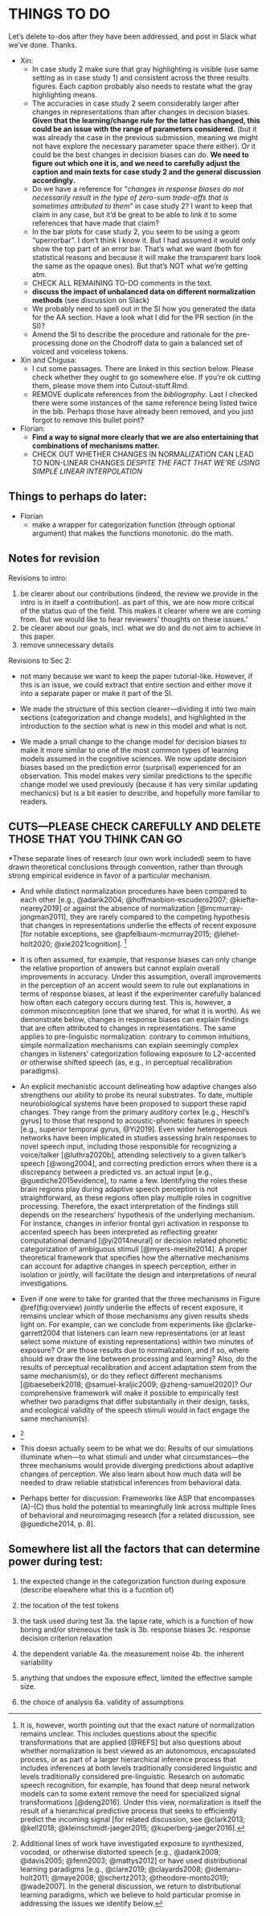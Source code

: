 # THINGS TO DO
Let's delete to-dos after they have been addressed, and post in Slack what we've done. Thanks.

  * Xin:
    * In case study 2 make sure that gray highlighting is visible (use same setting as in case study 1) and consistent across the three results figures. Each caption probably also needs to restate what the gray highlighting means.
    * The accuracies in case study 2 seem considerably larger after changes in representations than after changes in decision biases. **Given that the learning/change rule for the latter has changed, this could be an issue with the range of parameters considered.** (but it was already the case in the previous submission, meaning we might not have explore the necessary parameter space there either). Or it could be the best changes in decision biases can do. **We need to figure out which one it is, and we need to carefully adjust the caption and main texts for case study 2 and the general discussion accordingly.**
    * Do we have a reference for "*changes in response biases do not necessarily result in the type of zero-sum trade-offs that is sometimes attributed to them*" in case study 2? I want to keep that claim in any case, but it'd be great to be able to link it to some references that have made that claim?
    * In the bar plots for case study 2, you seem to be using a geom "uperrorbar". I don't think I know it. But I had assumed it would only show the top part of an error bar. That's what we want (both for statistical reasons and because it will make the transparent bars look the same as the opaque ones). But that's NOT what we're getting atm.
    * CHECK ALL REMAINING TO-DO comments in the text.
    * **discuss the impact of unbalanced data on different normalization methods** (see discussion on Slack)
    * We probably need to spell out in the SI how you generated the data for the AA section. Have a look what I did for the PR section (in the SI)?
    * Amend the SI to describe the procedure and rationale for the pre-processing done on the Chodroff data to gain a balanced set of voiced and voiceless tokens.
    
  * Xin and Chigusa:
    * I cut some passages. There are linked in this section below. Please check whether they ought to go somewhere else. If you're ok cutting them, please move them into Cutout-stuff.Rmd.
    * REMOVE duplicate references from the *bibliography*. Last I checked there were some instances of the same reference being listed twice in the bib. Perhaps those have already been removed, and you just forgot to remove this bullet point?

  * Florian: 
    * **Find a way to signal more clearly that we are also entertaining that combinations of mechanisms matter.**
    * CHECK OUT WHETHER CHANGES IN NORMALIZATION CAN LEAD TO NON-LINEAR CHANGES *DESPITE THE FACT THAT WE'RE USING SIMPLE LINEAR INTERPOLATION*

## Things to perhaps do later:

  * Florian
    * make a wrapper for categorization function (through optional argument) that makes the functions monotonic. do the math.

## Notes for revision

Revisions to intro:
  
1) be clearer about our contributions (indeed, the review we provide in the intro is in itself a contribution). as part of this, we are now more critical of the status quo of the field. This makes it clearer where we are coming from. But we would like to hear reviewers' thoughts on these issues.'
2) be clearer about our goals, incl. what we do and do not aim to achieve in this paper. 
3) remove unnecessary details


Revisions to Sec 2:

 * not many because we want to keep the paper tutorial-like. However, if this is an issue, we could extract that entire section and either move it into a separate paper or make it part of the SI.
 
 * We made the structure of this section clearer---dividing it into two main sections (categorization and change models), and highlighted in the introduction to the section what is new in this model and what is not. 
 
 * We made a small change to the change model for decision biases to make it more similar to one of the most common types of learning models assumed in the cognitive sciences. We now update decision biases based on the prediction error (surprisal) experienced for an observation. This model makes very similar predictions to the specific change model we used previously (because it has very similar updating mechanics) but is a bit easier to describe, and hopefully more familiar to readers.


## CUTS---PLEASE CHECK CAREFULLY AND DELETE THOSE THAT YOU THINK CAN GO

  *These separate lines of research (our own work included) seem to have drawn theoretical conclusions through convention, rather than through strong empirical evidence in favor of a particular mechanism. 

  * And while distinct normalization procedures have been compared to each other [e.g., @adank2004; @hoffmanbion-escudero2007; @kiefte-nearey2019] or against the absence of normalization [@mcmurray-jongman2011], they are rarely compared to the competing hypothesis that changes in representations underlie the effects of recent exposure [for notable exceptions, see @apfelbaum-mcmurray2015; @lehet-holt2020; @xie2021cognition]. ^[It is, however, worth pointing out that the exact nature of normalization remains unclear. This includes questions about the specific transformations that are applied [@REFS] but also questions about whether normalization is best viewed as an autonomous, encapsulated process, or as part of a larger hierarchical inference process that includes inferences at both levels traditionally considered linguistic and levels traditionally considered pre-linguistic. Research on automatic speech recognition, for example, has found that deep neural network models can to some extent remove the need for specialized signal transformations [@deng2016]. Under this view, normalization is itself the result of a hierarchical predictive process that seeks to efficiently predict the incoming signal [for related discussion, see @clark2013; @kell2018; @kleinschmidt-jaeger2015; @kuperberg-jaeger2016].] 

  * It is often assumed, for example, that response biases can only change the relative proportion of answers but cannot explain overall improvements in accuracy. Under this assumption, overall improvements in the perception of an accent would seem to rule out explanations in terms of response biases, at least if the experimenter carefully balanced how often each category occurs during test. This is, however, a common misconception (one that we shared, for what it is worth). As we demonstrate below, changes in response biases can explain findings that are often attributed to changes in representations. The same applies to pre-linguistic normalization: contrary to common intuitions, simple normalization mechanisms can explain seemingly complex changes in listeners' categorization following exposure to L2-accented or otherwise shifted speech (as, e.g., in perceptual recalibration paradigms).

  * <!--leave it here for now, but potentially can be integrated into GD-->An explicit mechanistic account delineating how adaptive changes also strengthens our ability to probe its neural substrates. To date, multiple neurobiological systems have been proposed to support these rapid changes. They range from the primary auditory cortex  [e.g., Heschl’s gyrus] to those that respond to acoustic-phonetic features in speech [e.g., superior temporal gyrus, @Yi2019]. Even wider heterogeneous networks have been implicated in studies assessing brain responses to novel speech input, including those responsible for recognizing a voice/talker [@luthra2020b], attending selectively to a given talker's speech [@wong2004], and correcting prediction errors when there is a discrepancy between a predicted vs. an actual input [e.g., @guediche2015evidence], to name a few. Identifying the roles these brain regions play during adaptive speech perception is not straightforward, as these regions often play multiple roles in cognitive processing. Therefore, the exact interpretation of the findings still depends on the researchers’ hypothesis of the underlying mechanism. For instance, changes in inferior frontal gyri activation in response to accented speech has been interpreted as reflecting greater computational demand [@yi2014neural] or decision related phonetic categorization of ambiguous stimuli [@myers-mesite2014]. A proper theoretical framework that specifies how the alternative mechanisms can account for adaptive changes in speech perception, either in isolation or jointly, will facilitate the design and interpretations of neural investigations.

  * Even if one were to take for granted that the three mechanisms in Figure \@ref(fig:overview) *jointly* underlie the effects of recent exposure, it remains unclear which of those mechanisms any given results sheds light on. For example, can we conclude from experiments like @clarke-garrett2004 that listeners can learn new representations (or at least select some mixture of existing representations) within two minutes of exposure? Or are those results due to normalization, and if so, where should we draw the line between processing and learning? Also, do the results of perceptual recalibration and accent adaptation stem from the same mechanism(s), or do they reflect different mechanisms [@baeseberk2018; @samuel-kraljic2009; @zheng-samuel2020]? Our comprehensive framework will make it possible to empirically test whether two paradigms that differ substantially in their design, tasks, and ecological validity of the speech stimuli would in fact engage the same mechanism(s). 
  
  * ^[Additional lines of work have investigated exposure to synthesized, vocoded, or otherwise distorted speech [e.g., @adank2009; @davis2005; @fenn2003; @mattys2012] or have used distributional learning paradigms [e.g., @clare2019; @clayards2008; @idemaru-holt2011; @maye2008; @schertz2013; @theodore-monto2019; @wade2007]. In the general discussion, we return to distributional learning paradigms, which we believe to hold particular promise in addressing the issues we identify below.] <!--TO_DO:this footnote should perhaps be moved elsehwere now that we do not talk about the two paradigms here--> 
  
  * This doesn actually seem to be what we do:  Results of our simulations illuminate when---to what stimuli and under what circumstances---the three mechanisms would provide diverging predictions about adaptive changes of perception. We also learn about how much data will be needed to draw reliable statistical inferences from behavioral data. 
  
  * Perhaps better for discussion: Frameworks like ASP that encompasses (A)-(C) thus hold the potential to meaningfully link across multiple lines of behavioral and neuroimaging research [for a related discussion, see @guediche2014, p. 8]. 


<!-- By developing a computational framework that at least acknowledges, and integrates these aspects of speech perception, we take on (small) step towards addressing the challenge identified by @guediche2014: "there is no formal speech perception model that relates activity in the cortical regions identified via neuroimaging to the computational demands of adaptive plasticity in speech perception. Conversely, the classic computational models of speech perception that have attempted to differentiate how the system may meet the computational demands of adaptive plasticity have not made specific predictions of the underlying neural mechanisms".  -->

## Somewhere list all the factors that can determine power during test:

1. the expected change in the categorization function during exposure (describe elsewhere what this is a fucntion of)

2. the location of the test tokens

3. the task used during test
3a. the lapse rate, which is a function of how boring and/or streneous the task is
3b. response biases
3c. response decision criterion relaxation

4. the dependent variable
4a. the measurement noise
4b. the inherent variability

5. anything that undoes the exposure effect, limited the effective sample size.

6. the choice of analysis
6a. validity of assumptions
